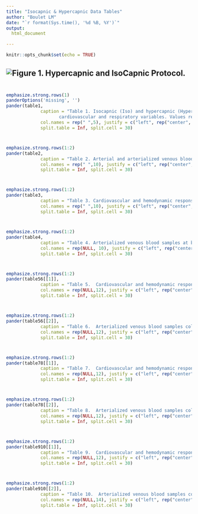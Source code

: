 ```yaml
---
title: "Isocapnic & Hypercapnic Data Tables"
author: "Boulet LM"
date: "`r format(Sys.time(), '%d %B, %Y')`"
output: 
  html_document

---
```


```r
knitr::opts_chunk$set(echo = TRUE)
```

![Figure 1. Hypercapnic and IsoCapnic Protocol.](./pictures/hyperIsoProtocol.png)
----


# 
```r
emphasize.strong.rows(1)
panderOptions('missing', '')
pander(table1, 
             caption = "Table 1. Isocapnic (Iso) and hypercapnic (Hyper) baseline
                    cardiovascular and respiratory variables. Values represent Mean +/- SEM. Parameters compared using mixed effects model with repeated measures design. ",
             col.names = rep(" ",5), justify = c("left", rep("center", 4)), style = "rmarkdown",
             split.table = Inf, split.cell = 30)
```



#
```r
emphasize.strong.rows(1:2)
pander(table2, 
             caption = "Table 2. Arterial and arterialized venous blood samples collected at baseline during isocapnic trial. Values represent Mean +/- SEM. Parameters compared using mixed effects model with repeated measures design.",
             col.names = rep(" ",10), justify = c("left", rep("center", 9)), style = "rmarkdown",
             split.table = Inf, split.cell = 30)
```



#
```r
emphasize.strong.rows(1:2)
pander(table3, 
             caption = "Table 3. Cardiovascular and hemodynamic responses to hypercapnia. Values represent Mean +/- SEM. Parameters compared using mixed effects model with repeated measures design.",
             col.names = rep(" ",10), justify = c("left", rep("center", 9)), style = "rmarkdown",
             split.table = Inf, split.cell = 30)
```



#
```r
emphasize.strong.rows(1:2)
pander(table4, 
             caption = "Table 4. Arterialized venous blood samples at baseline and during hypercapnia.  Values represent Mean +/- SEM. Parameters compared using mixed effects model with repeated measures design.",
             col.names = rep(NULL, 10), justify = c("left", rep("center", 9)), style = "rmarkdown",
             split.table = Inf, split.cell = 30)
```



#
```r
emphasize.strong.rows(1:2)
pander(table56[[1]], 
             caption = "Table 5.  Cardiovascular and hemodynamic responses observed in PBO trial, to stepwise hypoxic challenges during normocapnia and hypercapnia. Values represent Mean +/- SEM. Parameters compared using mixed effects model with repeated measures design.",
             col.names = rep(NULL,12), justify = c("left", rep("center", 11)), style = "rmarkdown",
             split.table = Inf, split.cell = 30)
```



#
```r
emphasize.strong.rows(1:2)
pander(table56[[2]], 
             caption = "Table 6.  Arterialized venous blood samples collected in PBO trial, during stepwise hypoxic chanllenges with normocapnia and hypercapnia. Values represent Mean +/- SEM. Parameters compared using mixed effects model with repeated measures design.",
             col.names = rep(NULL,12), justify = c("left", rep("center", 11)), style = "rmarkdown",
             split.table = Inf, split.cell = 30)
```



#
```r
emphasize.strong.rows(1:2)
pander(table78[[1]], 
             caption = "Table 7.  Cardiovascular and hemodynamic responses observed in MZ trial, to stepwise hypoxic challenges during normocapnia and hypercapnia. Values represent Mean +/- SEM. Parameters compared using mixed effects model with repeated measures design.",
             col.names = rep(NULL,12), justify = c("left", rep("center", 11)), style = "rmarkdown",
             split.table = Inf, split.cell = 30)
```



#
```r
emphasize.strong.rows(1:2)
pander(table78[[2]], 
             caption = "Table 8.  Arterialized venous blood samples collected in MZ trial, during stepwise hypoxic chanllenges with normocapnia and hypercapnia. Values represent Mean +/- SEM. Parameters compared using mixed effects model with repeated measures design.",
             col.names = rep(NULL,12), justify = c("left", rep("center", 11)), style = "rmarkdown",
             split.table = Inf, split.cell = 30)
```


#
```r
emphasize.strong.rows(1:2)
pander(table910[[1]], 
             caption = "Table 9.  Cardiovascular and hemodynamic responses observed in AZ trial, to stepwise hypoxic challenges during normocapnia and hypercapnia. Values represent Mean +/- SEM. Parameters compared using mixed effects model with repeated measures design.",
             col.names = rep(NULL,12), justify = c("left", rep("center", 11)), style = "rmarkdown",
             split.table = Inf, split.cell = 30)
```



#
```r
emphasize.strong.rows(1:2)
pander(table910[[2]], 
             caption = "Table 10.  Arterialized venous blood samples collected in AZ trial, during stepwise hypoxic chanllenges with normocapnia and hypercapnia. Values represent Mean +/- SEM. Parameters compared using mixed effects model with repeated measures design.",
             col.names = rep(NULL,14), justify = c("left", rep("center", 11)), style = "rmarkdown",
             split.table = Inf, split.cell = 30)
```
